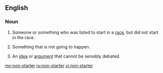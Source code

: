 ==English==

===Noun===
{{en-noun|head=[[non]]-[[starter]]}}

# Someone or something who was listed to start in a [[race]], but did not start in the race.
# {{label|en|idiomatic}} Something that is not going to happen.
# An [[idea]] or [[argument]] that cannot be sensibly debated.

[[my:non-starter]]
[[ru:non-starter]]
[[vi:non-starter]]